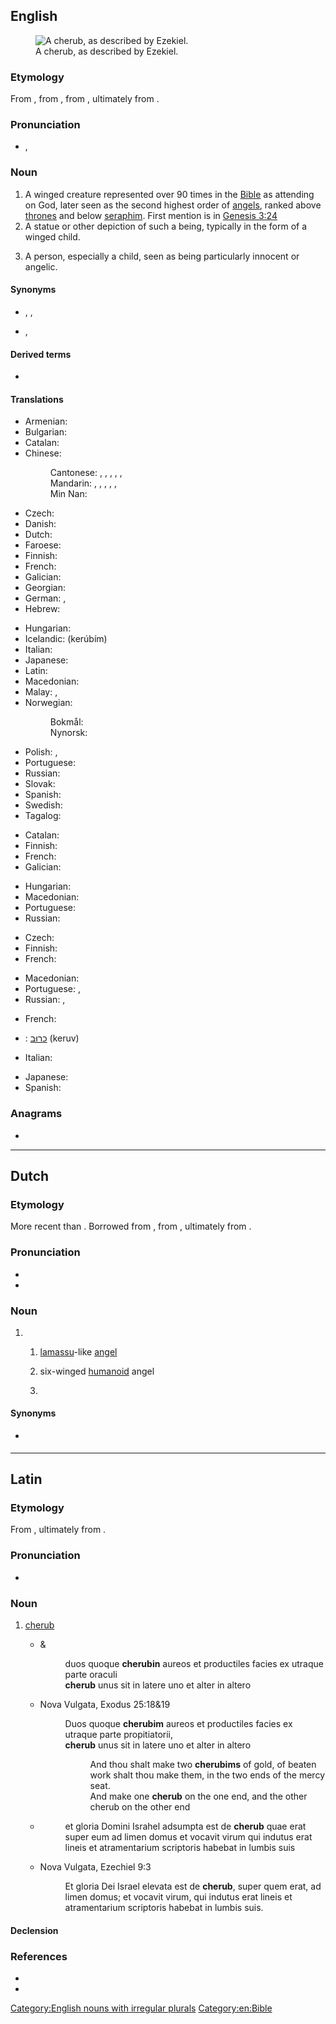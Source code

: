 {{also|Cherub}}
==English==
[[File:Tetramorph meteora.jpg|thumb|A cherub, as described by Ezekiel.]]

===Etymology===
From {{etyl|ang|en}} {{m|ang|cerubin}}, from {{etyl|LL.|en}} {{m|la|cherub}}, from {{etyl|grc|en}} {{m|grc|χερούβ}}, ultimately from {{etyl|he|en}} {{m|he|כרוב|כְּרוּב|tr=kerúv}}.

===Pronunciation===
* {{enPR|chĕrʹəb}}, {{IPA|/ˈtʃɛɹəb/|lang=en}}

===Noun===
{{en-noun|s|cherubim|cherubims}}

# A winged creature represented over 90 times in the [[Bible]] as attending on God, later seen as the second highest order of [[angels]], ranked above [[throne]]s and below [[seraph]]im. First mention is in [http://en.wikisource.org/wiki/Bible_%28World_English%29/Genesis#Chapter_3 Genesis 3:24]
# A statue or other depiction of such a being, typically in the form of a winged child.
# {{lb|en|figuratively}} A person, especially a child, seen as being particularly innocent or angelic.

====Synonyms====
* {{sense|winged child}} {{l|en|cupid}}, {{l|en|putto}}, {{l|en|amoretto}}
* {{sense|innocent or angelic person}} {{l|en|angel}}, {{l|en|innocent}}

====Derived terms====
* {{l|en|cherubic}}

====Translations====
{{trans-top|winged creature represented in the Bible as attending on God}}
* Armenian: {{t+|hy|քերովբե|sc=Armn}}
* Bulgarian: {{t|bg|херуви́м|m}}
* Catalan: {{t|ca|querubí|m}}
* Chinese:
*: Cantonese: {{t|yue|智天使|tr=zi3 tin1 si3|sc=Hani}}, {{t|yue|基路伯|tr=gei1 lou6 baak3|sc=Hani}}, {{t|yue|革魯賓|sc=Hani}}, {{t|yue|革鲁宾|tr=gaak3 lou5 ban1|sc=Hani}} {{qualifier|Catholic}}, {{t|yue|赫魯賓|sc=Hani}}, {{t|yue|赫鲁宾|tr=haak1 lou5 ban1|sc=Hani}} {{qualifier|Orthodox}}
*: Mandarin: {{t|cmn|智天使|tr=zhìtiānshǐ|sc=Hani}}, {{t|cmn|基路伯|tr=jīlùbó|sc=Hani}}, {{t|cmn|革魯賓|sc=Hani}}, {{t|cmn|革鲁宾|tr=gélǔbīn|sc=Hani}} {{qualifier|Catholic}}, {{t|cmn|赫魯賓|sc=Hani}}, {{t|cmn|赫鲁宾|tr=hèlǔbīn|sc=Hani}} {{qualifier|Orthodox}}
*: Min Nan: {{t|nan|基路冰|tr=ki-lō͘-peng|sc=Hani}}
* Czech: {{t|cs|cherubín|m}}
* Danish: {{t|da|kerub|c}}
* Dutch: {{t+|nl|cherub|m}}
* Faroese: {{t|fo|kerúbur|m}}
* Finnish: {{t+|fi|kerubi}}
* French: {{t+|fr|chérubin|m}}
* Galician: {{t|gl|querubín|m}}
* Georgian: {{t|ka|ქერუბინი|sc=Geor}}
* German: {{t+|de|Cherub|m}}, {{t+|de|Kerub|m}}
* Hebrew: {{t+|he|כְּרוּב|m|tr=kerúv|sc=Hebr}}
{{trans-mid}}
* Hungarian: {{t+|hu|kerub}}
* Icelandic: {{t|is|kerúb|m}} (kerúbím)
* Italian: {{t+|it|cherubino}}
* Japanese: {{t+|ja|智天使|tr=chitenshi}}
* Latin: {{t|la|cherub|m}}
* Macedonian: {{t|mk|херувим|m}}
* Malay: {{t|ms|kerubin}}, {{t|ms|kerubian}}
* Norwegian:
*: Bokmål: {{t|no|kjerub|m}}
*: Nynorsk: {{t|nn|kjerub|m}}
* Polish: {{t+|pl|cherubin|m}}, {{t+|pl|cherub|m}}
* Portuguese: {{t+|pt|querubim}}
* Russian: {{t+|ru|херуви́м|m}}
* Slovak: {{t+|sk|cherubín|m}}
* Spanish: {{t+|es|querubín|m}}
* Swedish: {{t+|sv|kerub|c}}
* Tagalog: {{t|tl|kerubin}}
{{trans-bottom}}

{{trans-top|statue or other depiction of such a being}}
* Catalan: {{t|ca|querubí|m}}
* Finnish: {{t+|fi|kerubi}}
* French: {{t+|fr|chérubin|m}}
* Galician: {{t|gl|querubín|m}}
{{trans-mid}}
* Hungarian: {{t+|hu|kerub}}
* Macedonian: {{t|mk|херувим|m}}
* Portuguese: {{t+|pt|querubim|m}}
* Russian: {{t+|ru|херуви́м|m}}
{{trans-bottom}}

{{trans-top|person seen as being particularly innocent or angelic}}
* Czech: {{t+|cs|andílek|m}}
* Finnish: {{t+|fi|enkeli}}
* French: {{t+|fr|chérubin|m}}
{{trans-mid}}
* Macedonian: {{t|mk|ангелче|n}}
* Portuguese: {{t+|pt|anjo|m}}, {{t+|pt|anjinho|m}}
* Russian: {{t+|ru|ангело́к|m}}, {{t+|ru|ангело́чек|m}}
{{trans-bottom}}

{{checktrans-top}}
* French: {{t+check|fr|chérubin|m}}
* {{ttbc|he}}: [[כרוב|כרוּב]] (keruv) {{g|m}}
* Italian: {{t+check|it|cherubino|m}}
{{trans-mid}}
* Japanese: {{t+check|ja|智天使|tr=ちてんし, chitenshi}}
* Spanish: {{t+check|es|querubín|m}}
{{trans-bottom}}

===Anagrams===
* {{anagrams|en|Bucher}}

[[Category:English nouns with irregular plurals]]
[[Category:en:Bible]]

----

==Dutch==

===Etymology===
More recent than {{m|nl|cherubijn}}. Borrowed from {{bor|nl|la|cherub}}, from {{der|nl|grc|χερούβ}}, ultimately from {{der|nl|hbo|כְּרוּב|tr=k'rúv}}.

===Pronunciation===
* {{IPA|lang=nl|/ˈxeː.rʏp/}}
* {{audio|Nl-cherub.ogg|Audio|lang=nl}}

===Noun===
{{nl-noun|m|-s|cherubje}}

# {{l|en|cherub}}
## {{lb|nl|Bible|historical}} [[lamassu]]-like [[angel]]
## {{lb|nl|Bible|religion}} six-winged [[humanoid]] angel
## {{lb|nl|art}} {{l|en|putto}}

====Synonyms====
* {{sense|all senses}} {{l|nl|cherubijn}}

----

==Latin==

===Etymology===
From {{der|la|grc|χερούβ}}, ultimately from {{der|la|he|כרוב|כְּרוּב|tr=kerúv}}.

===Pronunciation===
* {{la-IPA|cherub|eccl=1}}

===Noun===
{{la-noun|cherub|cherub|m|irregular}}

# {{lb|la|indeclinable|Christianity}} [[#English|cherub]]
#* {{RQ:Vulgate|Exodus|25|18}} & {{RQ:Vulgate|Exodus|25|19}}
#*: duos quoque '''cherubin''' aureos et productiles facies ex utraque parte oraculi
#*: '''cherub''' unus sit in latere uno et alter in altero
#* Nova Vulgata, Exodus 25:18&19
#*: Duos quoque '''cherubim''' aureos et productiles facies ex utraque parte propitiatorii,
#*: '''cherub''' unus sit in latere uno et alter in altero
#*:: And thou shalt make two '''cherubims''' of gold, of beaten work shalt thou make them, in the two ends of the mercy seat.
#*:: And make one '''cherub''' on the one end, and the other cherub on the other end
#* {{RQ:Vulgate|Ezechiel|9|3}}
#*: et gloria Domini Israhel adsumpta est de '''cherub''' quae erat super eum ad limen domus et vocavit virum qui indutus erat lineis et atramentarium scriptoris habebat in lumbis suis
#* Nova Vulgata, Ezechiel 9:3
#*: Et gloria Dei Israel elevata est de '''cherub''', super quem erat, ad limen domus; et vocavit virum, qui indutus erat lineis et atramentarium scriptoris habebat in lumbis suis.

====Declension====
{{la-decl-irreg|noun=1|cherub}}

===References===
* {{R:L&S}}
* {{R:Gaffiot}}